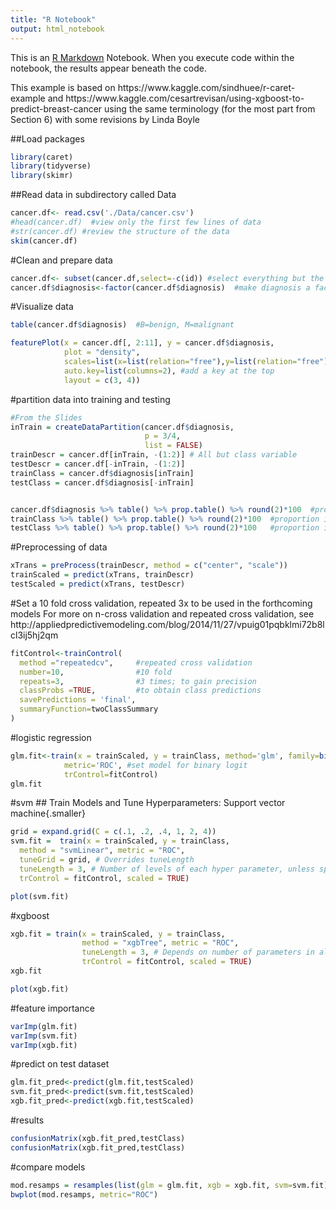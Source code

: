 ```yaml
---
title: "R Notebook"
output: html_notebook
---
```


This is an [R Markdown](http://rmarkdown.rstudio.com) Notebook. When you execute code within the notebook, the results appear beneath the code. 

This example is based on https://www.kaggle.com/sindhuee/r-caret-example
and https://www.kaggle.com/cesartrevisan/using-xgboost-to-predict-breast-cancer
using the same terminology (for the most part from Section 6)
with some revisions by Linda Boyle


##Load packages
```r
library(caret)
library(tidyverse)
library(skimr)
```

##Read data in subdirectory called Data
```r
cancer.df<- read.csv('./Data/cancer.csv')
#head(cancer.df)  #view only the first few lines of data
#str(cancer.df) #review the structure of the data
skim(cancer.df)
```

#Clean and prepare data
```r
cancer.df<- subset(cancer.df,select=-c(id)) #select everything but the first column
cancer.df$diagnosis<-factor(cancer.df$diagnosis)  #make diagnosis a factor
```
#Visualize data
```r
table(cancer.df$diagnosis)  #B=benign, M=malignant

featurePlot(x = cancer.df[, 2:11], y = cancer.df$diagnosis, 
            plot = "density",
            scales=list(x=list(relation="free"),y=list(relation="free")),
            auto.key=list(columns=2), #add a key at the top
            layout = c(3, 4))
```

#partition data into training and testing
```r

#From the Slides
inTrain = createDataPartition(cancer.df$diagnosis, 
                              p = 3/4, 
                              list = FALSE)
trainDescr = cancer.df[inTrain, -(1:2)] # All but class variable
testDescr = cancer.df[-inTrain, -(1:2)]
trainClass = cancer.df$diagnosis[inTrain]
testClass = cancer.df$diagnosis[-inTrain]


cancer.df$diagnosis %>% table() %>% prop.table() %>% round(2)*100  #proportion in entire table
trainClass %>% table() %>% prop.table() %>% round(2)*100  #proportion in training
testClass %>% table() %>% prop.table() %>% round(2)*100   #proportion in testing

```

#Preprocessing of data

```r
xTrans = preProcess(trainDescr, method = c("center", "scale"))
trainScaled = predict(xTrans, trainDescr)
testScaled = predict(xTrans, testDescr)

```

#Set a 10 fold cross validation, repeated 3x to be used in the forthcoming models
For more on n-cross validation and repeated cross validation, see http://appliedpredictivemodeling.com/blog/2014/11/27/vpuig01pqbklmi72b8lcl3ij5hj2qm


```r
fitControl<-trainControl(
  method ="repeatedcv",     #repeated cross validation
  number=10,                #10 fold
  repeats=3,                #3 times; to gain precision 
  classProbs =TRUE,         #to obtain class predictions
  savePredictions = 'final',
  summaryFunction=twoClassSummary
)
```


#logistic regression
```r
glm.fit<-train(x = trainScaled, y = trainClass, method='glm', family=binomial(), 
            metric='ROC', #set model for binary logit
            trControl=fitControl)
glm.fit
```
#svm
## Train Models and Tune Hyperparameters: Support vector machine{.smaller}
```r
grid = expand.grid(C = c(.1, .2, .4, 1, 2, 4))
svm.fit =  train(x = trainScaled, y = trainClass,
  method = "svmLinear", metric = "ROC",
  tuneGrid = grid, # Overrides tuneLength
  tuneLength = 3, # Number of levels of each hyper parameter, unless specified by grid
  trControl = fitControl, scaled = TRUE)

plot(svm.fit)
```


#xgboost
```r

xgb.fit = train(x = trainScaled, y = trainClass, 
                method = "xgbTree", metric = "ROC",
                tuneLength = 3, # Depends on number of parameters in algorithm 
                trControl = fitControl, scaled = TRUE)
xgb.fit

plot(xgb.fit)
```

#feature importance
```r
varImp(glm.fit)
varImp(svm.fit)
varImp(xgb.fit)
```

#predict on test dataset
```r
glm.fit_pred<-predict(glm.fit,testScaled)
svm.fit_pred<-predict(svm.fit,testScaled)
xgb.fit_pred<-predict(xgb.fit,testScaled)
```

#results
```r
confusionMatrix(xgb.fit_pred,testClass)
confusionMatrix(xgb.fit_pred,testClass)
```
#compare models
```r
mod.resamps = resamples(list(glm = glm.fit, xgb = xgb.fit, svm=svm.fit)) 
bwplot(mod.resamps, metric="ROC")
```







